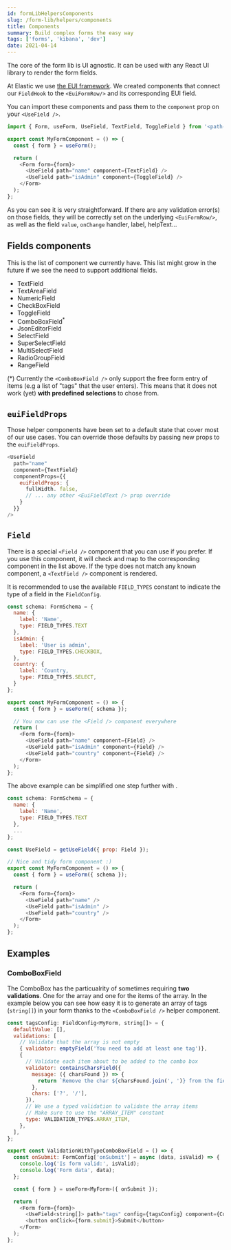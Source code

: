 ---
id: formLibHelpersComponents
slug: /form-lib/helpers/components
title: Components
summary: Build complex forms the easy way
tags: ['forms', 'kibana', 'dev']
date: 2021-04-14
---

The core of the form lib is UI agnostic. It can be used with any React UI library to render the form fields.

At Elastic we use [the EUI framework](https://elastic.github.io/eui). We created components that connect our `FieldHook` to the `<EuiFormRow/>` and its corresponding EUI field.

You can import these components and pass them to the `component` prop on your `<UseField />`.

```js
import { Form, useForm, UseField, TextField, ToggleField } from '<path-to-form-lib>';

export const MyFormComponent = () => {
  const { form } = useForm();

  return (
    <Form form={form}>
      <UseField path="name" component={TextField} />
      <UseField path="isAdmin" component={ToggleField} />
    </Form>
  );
};
```

As you can see it is very straightforward. If there are any validation error(s) on those fields, they will be correctly set on the underlying `<EuiFormRow/>`, as well as the field `value`, `onChange` handler, label, helpText...

## Fields components

This is the list of component we currently have. This list might grow in the future if we see the need to support additional fields.

* TextField
* TextAreaField
* NumericField
* CheckBoxField
* ToggleField
* ComboBoxField<sup>*</sup>
* JsonEditorField
* SelectField
* SuperSelectField
* MultiSelectField
* RadioGroupField
* RangeField

(*) Currently the `<ComboBoxField />` only support the free form entry of items (e.g a list of "tags" that the user enters). This means that it does not work (yet) **with predefined selections** to chose from.

## `euiFieldProps`

Those helper components have been set to a default state that cover most of our use cases. You can override those defaults by passing new props to the `euiFieldProps`.

```js
<UseField
  path="name"
  component={TextField}
  componentProps={{
    euiFieldProps: {
      fullWidth. false,
      // ... any other <EuiFieldText /> prop override
    }
  }}
/>
```

## `Field` 

There is a special `<Field />` component that you can use if you prefer. If you use this component, it will check <DocLink id="formLibCoreUseField" section="type" text="the field `type` configuration" /> and map to the corresponding component in the list above. If the type does not match any known component, a `<TextField />` component is rendered.

It is recommended to use the available `FIELD_TYPES` constant to indicate the type of a field in the `FieldConfig`.

```js
const schema: FormSchema = {
  name: {
    label: 'Name',
    type: FIELD_TYPES.TEXT
  },
  isAdmin: {
    label: 'User is admin',
    type: FIELD_TYPES.CHECKBOX,
  },
  country: {
    label: 'Country,
    type: FIELD_TYPES.SELECT,
  }
};

export const MyFormComponent = () => {
  const { form } = useForm({ schema });

  // You now can use the <Field /> component everywhere
  return (
    <Form form={form}>
      <UseField path="name" component={Field} />
      <UseField path="isAdmin" component={Field} />
      <UseField path="country" component={Field} />
    </Form>
  );
};
```

The above example can be simplified one step further with <DocLink id="formLibCoreUseField" section="getusefield" text="the getUseField() helper" />.

```js
const schema: FormSchema = {
  name: {
    label: 'Name',
    type: FIELD_TYPES.TEXT
  },
  ...
};

const UseField = getUseField({ prop: Field });

// Nice and tidy form component :)
export const MyFormComponent = () => {
  const { form } = useForm({ schema });

  return (
    <Form form={form}>
      <UseField path="name" />
      <UseField path="isAdmin" />
      <UseField path="country" />
    </Form>
  );
};
```
## Examples
### ComboBoxField

The ComboBox has the particualrity of sometimes requiring **two validations**. One for the array and one for the items of the array. In the example below you can see how easy it is to generate an array of tags (`string[]`) in your form thanks to the `<ComboBoxField />` helper component.

```js
const tagsConfig: FieldConfig<MyForm, string[]> = {
  defaultValue: [],
  validations: [
    // Validate that the array is not empty
    { validator: emptyField('You need to add at least one tag')},
    {
      // Validate each item about to be added to the combo box
      validator: containsCharsField({
        message: ({ charsFound }) => {
          return `Remove the char ${charsFound.join(', ')} from the field.`;
        },
        chars: ['?', '/'],
      }),
      // We use a typed validation to validate the array items
      // Make sure to use the "ARRAY_ITEM" constant
      type: VALIDATION_TYPES.ARRAY_ITEM,
    },
  ],
};

export const ValidationWithTypeComboBoxField = () => {
  const onSubmit: FormConfig['onSubmit'] = async (data, isValid) => {
    console.log('Is form valid:', isValid);
    console.log('Form data', data);
  };

  const { form } = useForm<MyForm>({ onSubmit });

  return (
    <Form form={form}>
      <UseField<string[]> path="tags" config={tagsConfig} component={ComboBoxField} />
      <button onClick={form.submit}>Submit</button>
    </Form>
  );
};
```
